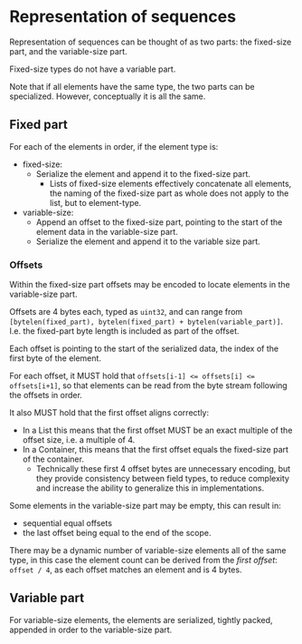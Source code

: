 # Representation of sequences

Representation of sequences can be thought of as two parts: the fixed-size part, and the variable-size part.

Fixed-size types do not have a variable part.

Note that if all elements have the same type, the two parts can be specialized. However, conceptually it is all the same.

## Fixed part

For each of the elements in order, if the element type is:

- fixed-size:
  - Serialize the element and append it to the fixed-size part.
    - Lists of fixed-size elements effectively concatenate all elements,
      the naming of the fixed-size part as whole does not apply to the list, but to element-type.
- variable-size:
  - Append an offset to the fixed-size part, pointing to the start of the element data in the variable-size part.
  - Serialize the element and append it to the variable size part.

### Offsets

Within the fixed-size part offsets may be encoded to locate elements in the variable-size part.

Offsets are 4 bytes each, typed as `uint32`, and can range from `[bytelen(fixed_part), bytelen(fixed_part) + bytelen(variable_part)]`. I.e. the fixed-part byte length is included as part of the offset.

Each offset is pointing to the start of the serialized data, the index of the first byte of the element.

For each offset, it MUST hold that `offsets[i-1] <= offsets[i] <= offsets[i+1]`, so that elements can be read from the byte stream following the offsets in order.

It also MUST hold that the first offset aligns correctly:

- In a List this means that the first offset MUST be an exact multiple of the offset size, i.e. a multiple of 4.
- In a Container, this means that the first offset equals the fixed-size part of the container.
  - Technically these first 4 offset bytes are unnecessary encoding, but they provide consistency between field types,
    to reduce complexity and increase the ability to generalize this in implementations.

Some elements in the variable-size part may be empty, this can result in:

- sequential equal offsets
- the last offset being equal to the end of the scope.

There may be a dynamic number of variable-size elements all of the same type,
in this case the element count can be derived from the _first offset_: `offset / 4`, as each offset matches an element and is 4 bytes.

## Variable part

For variable-size elements, the elements are serialized, tightly packed, appended in order to the variable-size part.
